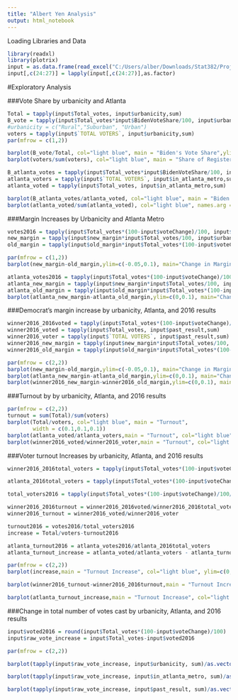 ```yaml
---
title: "Albert Yen Analysis"
output: html_notebook
---
```



Loading Libraries and Data
```r
library(readxl)
library(plotrix)
input = as.data.frame(read_excel("C:/Users/alber/Downloads/Stat382/Project4/Cleaned_Data.xlsx"))
input[,c(24:27)] = lapply(input[,c(24:27)],as.factor)
```

#Exploratory Analysis

###Vote Share by urbanicity and Atlanta
```r
Total = tapply(input$Total_votes, input$urbanicity,sum)
B_vote = tapply(input$Total_votes*input$BidenVoteShare/100, input$urbanicity,sum)
#urbanicity = c("Rural","Suburban", "Urban")
voters = tapply(input$`TOTAL VOTERS`, input$urbanicity,sum)
par(mfrow = c(1,2))

barplot(B_vote/Total, col="light blue", main = "Biden's Vote Share",ylim=c(0,0.8))
barplot(voters/sum(voters), col="light blue", main = "Share of Registered Voters", ylim=c(0,0.5))

B_atlanta_votes = tapply(input$Total_votes*input$BidenVoteShare/100, input$in_atlanta_metro,sum)
atlanta_voters = tapply(input$`TOTAL VOTERS`, input$in_atlanta_metro,sum)
atlanta_voted = tapply(input$Total_votes, input$in_atlanta_metro,sum)

barplot(B_atlanta_votes/atlanta_voted, col="light blue", main = "Biden's Vote Share", names.arg =c( "Outside of Atlanta", "Atlanta"), ylim=c(0,0.7))
barplot(atlanta_voted/sum(atlanta_voted), col="light blue", names.arg =c("Outside of Atlanta", "Atlanta"), main = "Share of Registered Voters", ylim=c(0,0.6))
```
###Margin Increases by Urbanicity and Atlanta Metro
```r
votes2016 = tapply(input$Total_votes*(100-input$voteChange)/100, input$urbanicity,sum)
new_margin = tapply(input$new_margin*input$Total_votes/100, input$urbanicity, sum)/Total
old_margin = tapply(input$old_margin*input$Total_votes*(100-input$voteChange)/100/100, input$urbanicity, sum)/votes2016

par(mfrow = c(1,2))
barplot(new_margin-old_margin,ylim=c(-0.05,0.1), main="Change in Margin of Victory", col="light blue")

atlanta_votes2016 = tapply(input$Total_votes*(100-input$voteChange)/100, input$in_atlanta_metro,sum)
atlanta_new_margin = tapply(input$new_margin*input$Total_votes/100, input$in_atlanta_metro, sum)/atlanta_voted
atlanta_old_margin = tapply(input$old_margin*input$Total_votes*(100-input$voteChange)/100/100, input$in_atlanta_metro, sum)/atlanta_votes2016
barplot(atlanta_new_margin-atlanta_old_margin,ylim=c(0,0.1), main="Change in Margin of Victory", col="light blue", names.arg =c("Outside of Atlanta", "Atlanta"))
```
###Democrat's margin increase by urbanicity, Atlanta, and 2016 results
```r
winner2016_2016voted = tapply(input$Total_votes*(100-input$voteChange)/100, input$past_result,sum)
winner2016_voted = tapply(input$Total_votes, input$past_result,sum)
winner2016_voter = tapply(input$`TOTAL VOTERS`, input$past_result,sum)
winner2016_new_margin = tapply(input$new_margin*input$Total_votes/100, input$past_result, sum)/winner2016_voted
winner2016_old_margin = tapply(input$old_margin*input$Total_votes*(100-input$voteChange)/100/100, input$past_result, sum)/winner2016_2016voted

par(mfrow = c(2,2))
barplot(new_margin-old_margin,ylim=c(-0.05,0.1), main="Change in Margin of Victory", col="light blue")
barplot(atlanta_new_margin-atlanta_old_margin,ylim=c(0,0.1), main="Change in Margin of Victory", col="light blue", names.arg =c("Outside of Atlanta", "Atlanta"))
barplot(winner2016_new_margin-winner2016_old_margin,ylim=c(0,0.1), main="Change in Margin of Victory", col="light blue", names.arg = c("Clinton Counties", "Trump Counties"))
```


###Turnout by by urbanicity, Atlanta, and 2016 results
```r
par(mfrow = c(2,2))
turnout = sum(Total)/sum(voters)
barplot(Total/voters, col="light blue", main = "Turnout",
        width = c(0.1,0.1,0.1))
barplot(atlanta_voted/atlanta_voters,main = "Turnout", col="light blue", ylim=c(0,0.7), names.arg =c("Outside of Atlanta", "Atlanta"))
barplot(winner2016_voted/winner2016_voter,main = "Turnout", col="light blue", ylim=c(0,0.7), names.arg =c("Clinton Counties", "Trump Counties"))
```
###Voter turnout Increases by urbanicity, Atlanta, and 2016 results
```r
winner2016_2016total_voters = tapply(input$Total_votes*(100-input$voteChange)/100/(input$Turnout-input$TurnoutChange)*100, input$past_result,sum)

atlanta_2016total_voters = tapply(input$Total_votes*(100-input$voteChange)/100/(input$Turnout-input$TurnoutChange)*100, input$in_atlanta_metro,sum)

total_voters2016 = tapply(input$Total_votes*(100-input$voteChange)/100/(input$Turnout-input$TurnoutChange)*100, input$urbanicity,sum)

winner2016_2016turnout = winner2016_2016voted/winner2016_2016total_voters 
winner2016_turnout = winner2016_voted/winner2016_voter

turnout2016 = votes2016/total_voters2016
increase = Total/voters-turnout2016

atlanta_turnout2016 = atlanta_votes2016/atlanta_2016total_voters
atlanta_turnout_increase = atlanta_voted/atlanta_voters - atlanta_turnout2016

par(mfrow = c(2,2))
barplot(increase,main = "Turnout Increase", col="light blue", ylim=c(0,0.08))

barplot(winner2016_turnout-winner2016_2016turnout,main = "Turnout Increase", col="light blue", ylim=c(0,0.08), names.arg =c("Clinton Counties", "Trump Counties"))

barplot(atlanta_turnout_increase,main = "Turnout Increase", col="light blue", ylim=c(0,0.08), names.arg =c("Outside of Atlanta", "Atlanta"))
```
###Change in total number of votes cast by urbanicity, Atlanta, and 2016 results
```r
input$voted2016 = round(input$Total_votes*(100-input$voteChange)/100)
input$raw_vote_increase = input$Total_votes-input$voted2016

par(mfrow = c(2,2))

barplot(tapply(input$raw_vote_increase, input$urbanicity, sum)/as.vector(tapply(input$voted2016,input$urbanicity,sum)), col="light blue", main="Votes Cast Increase", ylim=c(0,.35))

barplot(tapply(input$raw_vote_increase, input$in_atlanta_metro, sum)/as.vector(tapply(input$voted2016,input$in_atlanta_metro,sum)), col="light blue", main="Votes Cast Increase", ylim=c(0,.35),names.arg =c("Outside of Atlanta", "Atlanta") )

barplot(tapply(input$raw_vote_increase, input$past_result, sum)/as.vector(tapply(input$voted2016,input$past_result,sum)), col="light blue", main="Votes Cast Increase", ylim=c(0,.35), names.arg =c("Clinton Counties", "Trump Counties") )


```


